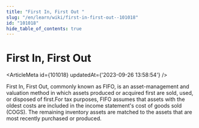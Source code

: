 ```yaml
---
title: "First In, First Out "
slug: "/en/learn/wiki/first-in-first-out--101018"
id: "101018"
hide_table_of_contents: true
---
```



# First In, First Out 

<ArticleMeta id={101018} updatedAt={'2023-09-26 13:58:54'} />
<div className='border-solid border-b border-t-0 my-4 border-[var(--ifm-color-gray-300)]' />

First In, First Out, commonly known as FIFO, is an asset-management and valuation method in which assets produced or acquired first are sold, used, or disposed of first.For tax purposes, FIFO assumes that assets with the oldest costs are included in the income statement's cost of goods sold (COGS). The remaining inventory assets are matched to the assets that are most recently purchased or produced.
